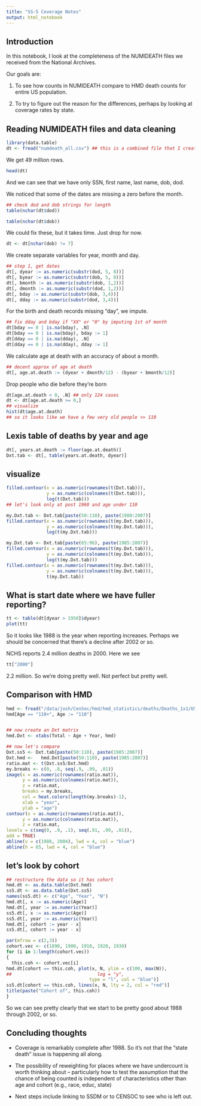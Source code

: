 ```yaml
---
title: "SS-5 Coverage Notes"
output: html_notebook
---
```


## Introduction

In this notebook, I look at the completeness of the NUMIDEATH files we received from the National Archives.

Our goals are:

1. To see how counts in NUMIDEATH compare to HMD death counts for entire US population.

2. To try to figure out the reason for the differences, perhaps by looking at coverage rates by state.

## Reading NUMIDEATH files and data cleaning

```r
library(data.table)
dt <- fread("numdeath_all.csv") ## this is a combined file that I created with only a few variables
```
We get 49 million rows. 

```r
head(dt)
```
And we can see that we have only SSN, first name, last name, dob, dod.


We noticed that some of the dates are missing a zero before the month.

```r
## check dod and dob strings for length
table(nchar(dt$dod))
```
```r
table(nchar(dt$dob))
```
We could fix these, but it takes time. Just drop for now.
```r
dt <- dt[nchar(dob) != 7]
```
We create separate variables for year, month and day.
```r
## step 1, get dates
dt[, dyear := as.numeric(substr(dod, 5, 8))]
dt[, byear := as.numeric(substr(dob, 5, 8))]
dt[, bmonth := as.numeric(substr(dob, 1,2))]
dt[, dmonth := as.numeric(substr(dod, 1,2))]
dt[, bday := as.numeric(substr(dob, 3,4))]
dt[, dday := as.numeric(substr(dod, 3,4))]
```
For the birth and death records missing "day", we impute.
```r
## fix dday and bday if "XX" or "0" by imputing 1st of month
dt[bday == 0 | is.na(bday), .N]
dt[bday == 0 | is.na(bday), bday := 1]
dt[dday == 0 | is.na(dday), .N]
dt[dday == 0 | is.na(dday), dday := 1]
```
We calculate age at death with an accuracy of about a month.
```r
## decent approx of age at death
dt[, age.at.death := (dyear + dmonth/12) - (byear + bmonth/12)]
```
Drop people who die before they're born
```r
dt[age.at.death < 0, .N] ## only 124 cases
dt <- dt[age.at.death >= 0,]
## visualize
hist(dt$age.at.death)
## so it looks like we have a few very old people >> 110
```

## Lexis table of deaths by year and age

```r
dt[, years.at.death := floor(age.at.death)]
Dxt.tab <- dt[, table(years.at.death, dyear)]
```

## visualize

```r
filled.contour(x = as.numeric(rownames(t(Dxt.tab))),
               y = as.numeric(colnames(t(Dxt.tab))),
               log(t(Dxt.tab)))
## let's look only at post 1960 and age under 110

my.Dxt.tab <- Dxt.tab[paste(50:110), paste(1980:2007)]
filled.contour(x = as.numeric(rownames(t(my.Dxt.tab))),
               y = as.numeric(colnames(t(my.Dxt.tab))),
               log(t(my.Dxt.tab)))

my.Dxt.tab <- Dxt.tab[paste(65:96), paste(1985:2007)]
filled.contour(x = as.numeric(rownames(t(my.Dxt.tab))),
               y = as.numeric(colnames(t(my.Dxt.tab))),
               log(t(my.Dxt.tab)))
filled.contour(x = as.numeric(rownames(t(my.Dxt.tab))),
               y = as.numeric(colnames(t(my.Dxt.tab))),
               t(my.Dxt.tab))
```
## What is start date where we have fuller reporting?

```r
tt <- table(dt[dyear > 1950]$dyear)
plot(tt)
```


So it looks like 1988 is the year when reporting increases. Perhaps we should be concerned that there's a decline after 2002 or so.

NCHS reports 2.4 million deaths in 2000. Here we see

```r
tt["2000"]
```
2.2 million. So we're doing pretty well. Not perfect but pretty well.

## Comparison with HMD

```r
hmd <- fread("/data/josh/CenSoc/hmd/hmd_statistics/deaths/Deaths_1x1/USA.Deaths_1x1.txt")
hmd[Age == "110+", Age := "110"]


## now create an Dxt matrix
hmd.Dxt <- xtabs(Total ~ Age + Year, hmd)
```

```r
## now let's compare
Dxt.ss5 <- Dxt.tab[paste(50:110), paste(1985:2007)] 
Dxt.hmd <-   hmd.Dxt[paste(50:110), paste(1985:2007)]
ratio.mat <- t(Dxt.ss5/Dxt.hmd)
my.breaks <- c(0, .8, seq(.9, .99, .01))
image(x = as.numeric(rownames(ratio.mat)),
      y = as.numeric(colnames(ratio.mat)),
      z = ratio.mat, 
      breaks = my.breaks, 
      col = heat.colors(length(my.breaks)-1),
      xlab = "year",
      ylab = "age")
contour(x = as.numeric(rownames(ratio.mat)),
      y = as.numeric(colnames(ratio.mat)),
      z = ratio.mat, 
levels = c(seq(0, .9, .1), seq(.91, .99, .01)),
add = TRUE)
abline(v = c(1988, 2004), lwd = 4, col = "blue")
abline(h = 65, lwd = 4, col = "blue")

```

## let's look by  cohort

```r
## restructure the data so it has cohort
hmd.dt <- as.data.table(Dxt.hmd)
ss5.dt <- as.data.table(Dxt.ss5)
names(ss5.dt) <- c("Age", "Year", "N")
hmd.dt[, x := as.numeric(Age)]
hmd.dt[, year := as.numeric(Year)]
ss5.dt[, x := as.numeric(Age)]
ss5.dt[, year := as.numeric(Year)]
hmd.dt[, cohort := year - x]
ss5.dt[, cohort := year - x]

```

```r
par(mfrow = c(2,3))
cohort.vec <- c(1890, 1900, 1910, 1920, 1930)
for (i in 1:length(cohort.vec))
{
  this.coh <- cohort.vec[i]
hmd.dt[cohort == this.coh, plot(x, N, ylim = c(100, max(N)),
##                                log = "y",
                               type = "l", col = "blue")]
ss5.dt[cohort == this.coh, lines(x, N, lty = 2, col = "red")]
title(paste("Cohort of", this.coh))
}

```
So we can see pretty clearly that we start to be pretty good about 1988 through 2002, or so.

## Concluding thoughts

* Coverage is remarkably complete after 1988. So it's not that the "state death" issue is happening all along. 

* The possibility of reweighting for places where we have undercount is worth thinking about -- particularly how to test the assumption that the chance of being counted is independent of characteristics other than age and cohort (e.g., race, educ, state)

* Next steps include linking to SSDM or to CENSOC to see who is left out.




